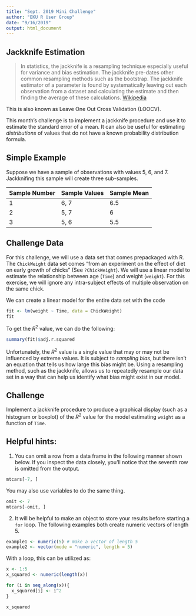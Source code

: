 ```yaml
---
title: "Sept. 2019 Mini Challenge"
author: "EKU R User Group"
date: "9/16/2019"
output: html_document
---
```


## Jackknife Estimation

> In statistics, the jackknife is a resampling technique especially useful for variance and bias estimation. The jackknife pre-dates other common resampling methods such as the bootstrap. The jackknife estimator of a parameter is found by systematically leaving out each observation from a dataset and calculating the estimate and then finding the average of these calculations. [Wikipedia](https://en.wikipedia.org/wiki/Jackknife_resampling)

This is also known as Leave One Out Cross Validation (LOOCV).

This month's challenge is to implement a jackknife procedure and use it to estimate the standard error of a mean. It can also be useful for estimating _distributions_ of values that do not have a known probability distribution formula.

## Simple Example

Suppose we have a sample of observations with values 5, 6, and 7.  Jackknifing this sample will create three sub-samples.

| Sample Number | Sample Values | Sample Mean | 
|---------------|---------------|-------------|
| 1             | 6, 7          | 6.5         |
| 2             | 5, 7          | 6           |
| 3             | 5, 6          | 5.5         |


## Challenge Data

For this challenge, we will use a data set that comes prepackaged with R. The `ChickWeight` data set comes "from an experiment on the effect of diet on early growth of chicks" (See `?ChickWeight`).  We will use a linear model to estimate the relationship between age (`Time`) and weight (`weight`). For this exercise, we will ignore any intra-subject effects of multiple observation on the same chick.

We can create a linear model for the entire data set with the code

```r
fit <- lm(weight ~ Time, data = ChickWeight)
fit
```

To get the $R^2$ value, we can do the following:

```r
summary(fit)$adj.r.squared
```

Unfortunately, the $R^2$ value is a single value that may or may not be influenced by extreme values. It is subject to _sampling bias_, but there isn't an equation that tells us how large this bias might be.  Using a resampling method, such as the jackknife, allows us to repeatedly resample our data set in a way that can help us identify what bias might exist in our model.

## Challenge

Implement a jackknife procedure to produce a graphical display (such as a histogram or boxplot) of the $R^2$ value for the model estimating `weight` as a function of `Time`.

## Helpful hints:

1. You can omit a row from a data frame in the following manner shown below. If you inspect the data closely, you'll notice that the seventh row is omitted from the output.

```r
mtcars[-7, ]
```

You may also use variables to do the same thing.

```r
omit <- 7
mtcars[-omit, ]
```

2. It will be helpful to make an object to store your results before starting a `for` loop.  The following examples both create numeric vectors of length 5.

```r
example1 <- numeric(5) # make a vector of length 5
example2 <- vector(mode = "numeric", length = 5)
```

With a loop, this can be utilized as:

```r
x <- 1:5
x_squared <- numeric(length(x))

for (i in seq_along(x)){
  x_squared[i] <- i^2
}

x_squared
```

